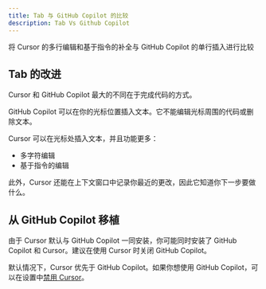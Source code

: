 ```yaml
---
title: Tab 与 GitHub Copilot 的比较
description: Tab Vs Github Copilot
---
```


将 Cursor 的多行编辑和基于指令的补全与 GitHub Copilot 的单行插入进行比较

## Tab 的改进

Cursor 和 GitHub Copilot 最大的不同在于完成代码的方式。

GitHub Copilot 可以在你的光标位置插入文本。它不能编辑光标周围的代码或删除文本。

Cursor 可以在光标处插入文本，并且功能更多：

- 多字符编辑
- 基于指令的编辑

此外，Cursor 还能在上下文窗口中记录你最近的更改，因此它知道你下一步要做什么。

## 从 GitHub Copilot 移植

由于 Cursor 默认与 GitHub Copilot 一同安装，你可能同时安装了 GitHub Copilot 和 Cursor。建议在使用 Cursor 时关闭 GitHub Copilot。

默认情况下，Cursor 优先于 GitHub Copilot。如果你想使用 GitHub Copilot，可以在设置中[禁用 Cursor](https://docs.cursor.com/tab/overview#copilot-settings)。